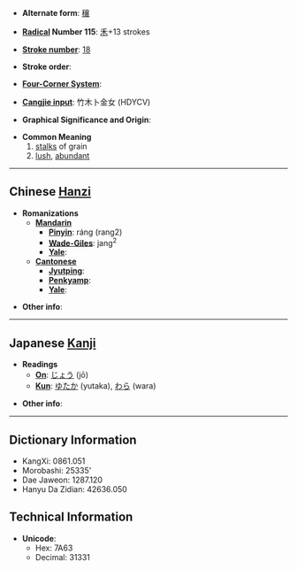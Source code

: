 * '''Alternate form''': [[穰]]

* '''[[Wiktionary:Chinese radical index| Radical]] Number 115''': [[Wiktionary:Chinese radical index 禾|禾]]+13 strokes

* '''[[Wiktionary:Chinese total strokes index|Stroke number]]''': [[Wiktionary:Chinese total strokes index 18|18]]

* '''Stroke order''': 

* '''[[Wiktionary:Chinese four corner index|Four-Corner System]]''': 

* '''[[Wiktionary:Chinese Cangjie index|Cangjie input]]''': 竹木卜金女 (HDYCV)

* '''Graphical Significance and Origin''': 

* '''Common Meaning'''
*#[[stalk]]s of grain
*# [[lush]], [[abundant]]

----

== Chinese [[Hanzi]] ==

* '''Romanizations'''
** '''[[Mandarin]]'''
*** '''[[Pinyin]]''': ráng (rang2)
*** '''[[Wade-Giles]]''': jang<sup>2</sup>
*** '''[[Yale]]''': 
** '''[[Cantonese]]'''
*** '''[[Jyutping]]''':
*** '''[[Penkyamp]]''': 
*** '''[[Yale]]''': 

* '''Other info''': 

----

== Japanese [[Kanji]] ==

* '''Readings'''
** '''[[On]]''': [[じょう]] (jō)
** '''[[Kun]]''': [[ゆたか]] (yutaka), [[わら]] (wara)

* '''Other info''':  

----

== Dictionary Information ==

* KangXi: 0861.051
* Morobashi: 25335'
* Dae Jaweon: 1287.120
* Hanyu Da Zidian: 42636.050

== Technical Information ==

* '''Unicode''':
** Hex: 7A63
** Decimal: 31331
